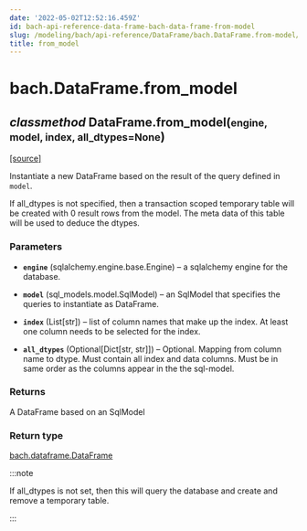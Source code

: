 ```yaml
---
date: '2022-05-02T12:52:16.459Z'
id: bach-api-reference-data-frame-bach-data-frame-from-model
slug: /modeling/bach/api-reference/DataFrame/bach.DataFrame.from-model/
title: from_model
---
```


# bach.DataFrame.from_model

<div class="method">

<h2 class="signature-method"><span class="type-annotation"><em>classmethod</em></span> <span class="additional-name">DataFrame.</span><span class="name">from_model(</span><small class="parameter-list"><span class="parameter" id="engine">engine</span>, <span class="parameter" id="model">model</span>, <span class="parameter" id="index">index</span>, <span class="parameter" id="all_dtypes">all_dtypes=None</span></small>)</h2>


&#8203;<span class="view-source">[[source]](https://github.com/objectiv/objectiv-analytics/blob/main/bach/bach/dataframe.py)</span>

<div class="content">

Instantiate a new DataFrame based on the result of the query defined in `model`.

If all_dtypes is not specified, then a transaction scoped temporary table will be created with
0 result rows from the model. The meta data of this table will be used to deduce the dtypes.


### Parameters

* **`engine`** (sqlalchemy.engine.base.Engine) – a sqlalchemy engine for the database.

* **`model`** (sql_models.model.SqlModel) – an SqlModel that specifies the queries to instantiate as DataFrame.

* **`index`** (List[str]) – list of column names that make up the index. At least one column needs to be
selected for the index.

* **`all_dtypes`** (Optional[Dict[str, str]]) – Optional. Mapping from column name to dtype.
Must contain all index and data columns.
Must be in same order as the columns appear in the the sql-model.



### Returns

A DataFrame based on an SqlModel



### Return type

[bach.dataframe.DataFrame](/docs/modeling/bach/api-reference/DataFrame/bach.DataFrame)


:::note

If all_dtypes is not set, then this will query the database and create and remove a temporary
table.


:::


</div>

</div>
